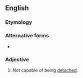 {{also|non-detachable}}

==English==

===Etymology===
{{prefix|non|detachable|lang=en}}

===Alternative forms===
* {{l|en|non-detachable}}

===Adjective===
{{en-adj|-}}
# Not capable of being [[detached]].